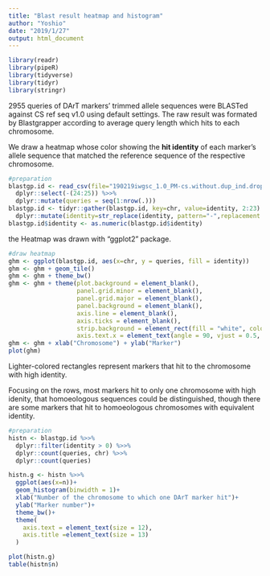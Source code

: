 ---
title: "Blast result heatmap and histogram"
author: "Yoshio"
date: "2019/1/27"
output: html_document
---

```{r setup}
library(readr)
library(pipeR)
library(tidyverse)
library(tidyr)
library(stringr)
```

2955 queries of DArT markers' trimmed allele sequences were BLASTed against CS ref seq v1.0 using default settings.
The raw result was formated by Blastgrapper according to average query length which hits to each chromosome.

We draw a heatmap whose color showing the **hit identity** of each marker's allele sequence that matched the reference sequence of the respective chromosome.

```{r prepare.heatmap, cache=TRUE, cache.e=tools::md5sum("190219iwgsc_1.0_PM-cs.without.dup_ind.drop_trimmed-seq_avg_identity_percent_per_chr.csv")}
#preparation
blastgp.id <- read_csv(file="190219iwgsc_1.0_PM-cs.without.dup_ind.drop_trimmed-seq_avg_identity_percent_per_chr.csv") %>>%
  dplyr::select(-(24:25)) %>>%
  dplyr::mutate(queries = seq(1:nrow(.)))
blastgp.id <- tidyr::gather(blastgp.id, key=chr, value=identity, 2:23) %>>%
  dplyr::mutate(identity=str_replace(identity, pattern="-",replacement = "0"))
blastgp.id$identity <- as.numeric(blastgp.id$identity)
```
the Heatmap was drawn with "ggplot2" package.

```{r draw.heatmap, cache=TRUE, dependson="prepare.heatmap"}
#draw heatmap
ghm <- ggplot(blastgp.id, aes(x=chr, y = queries, fill = identity))
ghm <- ghm + geom_tile()
ghm <- ghm + theme_bw()
ghm <- ghm + theme(plot.background = element_blank(),
                   panel.grid.minor = element_blank(),
                   panel.grid.major = element_blank(),
                   panel.background = element_blank(),
                   axis.line = element_blank(),
                   axis.ticks = element_blank(),
                   strip.background = element_rect(fill = "white", colour = "white"),
                   axis.text.x = element_text(angle = 90, vjust = 0.5, hjust = 1))
ghm <- ghm + xlab("Chromosome") + ylab("Marker")
plot(ghm)
```

Lighter-colored rectangles represent markers that hit to the chromosome with high identity.

Focusing on the rows, most markers hit to only one chromosome with high idenity, that homoeologous sequences could be distinguished, though there are some markers that hit to homoeologous chromosomes with equivalent identity.




```{r plot.blast.hist, cache.e=tools::md5sum("190219iwgsc_1.0_PM-cs.without.dup_ind.drop_trimmed-seq_avg_identity_percent_per_chr.csv")}
#preparation
histn <- blastgp.id %>>%
  dplyr::filter(identity > 0) %>>%
  dplyr::count(queries, chr) %>>%
  dplyr::count(queries)

histn.g <- histn %>>%
  ggplot(aes(x=n))+
  geom_histogram(binwidth = 1)+
  xlab("Number of the chromosome to which one DArT marker hit")+
  ylab("Marker number")+
  theme_bw()+
  theme(
    axis.text = element_text(size = 12),
    axis.title =element_text(size = 13) 
  )

plot(histn.g)
table(histn$n)
```